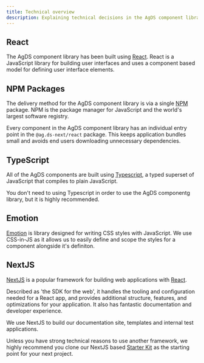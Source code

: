 ```yaml
---
title: Technical overview
description: Explaining technical decisions in the AgDS component library
---
```


## React

The AgDS component library has been built using [React](https://reactjs.org/). React is a JavaScript library for building user interfaces and uses a component based model for defining user interface elements.

## NPM Packages

The delivery method for the AgDS component library is via a single [NPM](https://www.npmjs.com/) package. NPM is the package manager for JavaScript and the world's largest software registry.

Every component in the AgDS component library has an individual entry point in the `@ag.ds-next/react` package. This keeps application bundles small and avoids end users downloading unnecessary dependencies.

## TypeScript

All of the AgDS components are built using [Typescript](https://www.typescriptlang.org/), a typed superset of JavaScript that compiles to plain JavaScript.

You don't need to using Typescript in order to use the AgDS componentg library, but it is highly recommended.

## Emotion

[Emotion](https://emotion.sh/docs/introduction) is library designed for writing CSS styles with JavaScript. We use CSS-in-JS as it allows us to easily define and scope the styles for a component alongside it's definiton.

## NextJS

[NextJS](https://nextjs.org/) is a popular framework for building web applications with [React](https://reactjs.org/).

Described as 'the SDK for the web', it handles the tooling and configuration needed for a React app, and provides additional structure, features, and optimizations for your application. It also has fantastic documentation and developer experience.

We use NextJS to build our documentation site, templates and internal test applications.

Unless you have strong technical reasons to use another framework, we highly recommend you clone our NextJS based [Starter Kit](https://github.com/steelthreads/agds-starter-kit) as the starting point for your next project.
